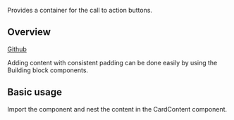 
<Meta of={CardActionsStories} />

<Title>CardActions</Title>

<Subtitle>Provides a container for the call to action buttons.</Subtitle>

<Canvas of={CardActionsStories.Default} />

## Overview

[Github](https://github.com/recondesigns/be-ubiquitous/tree/main/src/components/Card/CardActions)

Adding content with consistent padding can be done easily by using the Building block components.

## Basic usage

Import the component and nest the content in the CardContent component.

```js
import { Card, CardActions, Button } from "ubiq-ui"

<Card>
  <CardActions>
    <Button>Learn more</Button>
  </CardActions>
</Card>
```

<Canvas of={CardStories.Default} sourceState="shown" />
